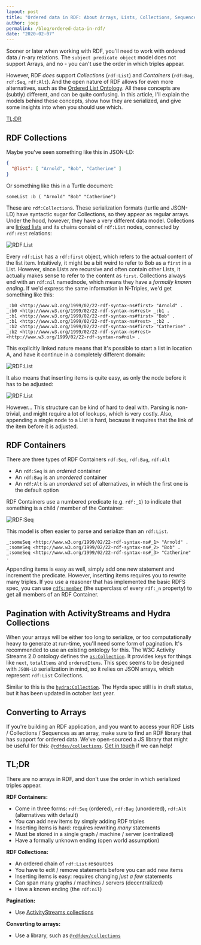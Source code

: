 ```yaml
---
layout: post
title: "Ordered data in RDF: About Arrays, Lists, Collections, Sequences and Pagination"
author: joep
permalink: /blog/ordered-data-in-rdf/
date: "2020-02-07"
---
```


Sooner or later when working with RDF, you'll need to work with ordered data / n-ary relations.
The `subject predicate object` model does not support Arrays, and no - you can't use the order in which triples appear.

However, RDF _does_ support _Collections_ (`rdf:List`) and _Containers_ (`rdf:Bag`, `rdf:Seq`, `rdf:Alt`).
And the open nature of RDF allows for even more alternatives, such as the [Ordered List Ontology](http://smiy.sourceforge.net/olo/spec/orderedlistontology.html).
All these concepts are (subtly) different, and can be quite confusing.
In this article, I'll explain the models behind these concepts, show how they are serialized, and give some insights into when you should use which.

[TL;DR](#tldr)

## RDF Collections

Maybe you've seen something like this in JSON-LD:

```json
{
  "@list": [ "Arnold", "Bob", "Catherine" ]
}
````

Or something like this in a Turtle document:

```turtle
someList :b ( "Arnold" "Bob" "Catherine")
```

These are `rdf:Collection`s.
These serialization formats (turtle and JSON-LD) have syntactic sugar for Collections, so they appear as regular arrays.
Under the hood, however, they have a very different data model.
Collections are [linked lists](https://en.wikipedia.org/wiki/Linked_list) and its chains consist of `rdf:List` nodes, connected by `rdf:rest` relations:

![RDF:List](/assets/images/posts/ordered/rdflist_basic.png)

Every `rdf:List` has a `rdf:first` object, which refers to the actual content of the list item.
Intuitively, it might be a bit weird to refer to Bob as a `first` in a List.
However, since Lists are recursive and often contain other Lists, it actually makes sense to refer to the content as `first`.
Collections always end with an `rdf:nil` namednode, which means they have a _formally known ending_.
If we'd express the same information in N-Triples, we'd get something like this:

```ntriples
_:b0 <http://www.w3.org/1999/02/22-rdf-syntax-ns#first> "Arnold" .
_:b0 <http://www.w3.org/1999/02/22-rdf-syntax-ns#rest> _:b1 .
_:b1 <http://www.w3.org/1999/02/22-rdf-syntax-ns#first> "Bob" .
_:b1 <http://www.w3.org/1999/02/22-rdf-syntax-ns#rest> _:b2 .
_:b2 <http://www.w3.org/1999/02/22-rdf-syntax-ns#first> "Catherine" .
_:b2 <http://www.w3.org/1999/02/22-rdf-syntax-ns#rest> <http://www.w3.org/1999/02/22-rdf-syntax-ns#nil> .
```

This explicitly linked nature means that it's possible to start a list in location A, and have it continue in a completely different domain:

![RDF:List](/assets/images/posts/ordered/rdflist_external.png)

It also means that inserting items is quite easy, as only the node before it has to be adjusted:

![RDF:List](/assets/images/posts/ordered/rdflist_insert.png)

However... This structure can be kind of hard to deal with.
Parsing is non-trivial, and might require a lot of lookups, which is very costly.
Also, appending a single node to a List is hard, because it requires that the link of the item before it is adjusted.

## RDF Containers

There are three types of RDF Containers `rdf:Seq`, `rdf:Bag`, `rdf:Alt`

- An `rdf:Seq` is an _ordered_ container
- An `rdf:Bag` is an _unordered_ container
- An `rdf:Alt` is an _unordered_ set of alternatives, in which the first one is the default option

RDF Containers use a numbered predicate (e.g. `rdf:_1`) to indicate that something is a child / member of the Container:

![RDF:Seq](/assets/images/posts/ordered/rdfseq.png)

This model is often easier to parse and serialize than an `rdf:List`.

```ntriples
_:someSeq <http://www.w3.org/1999/02/22-rdf-syntax-ns#_1> "Arnold" .
_:someSeq <http://www.w3.org/1999/02/22-rdf-syntax-ns#_2> "Bob" .
_:someSeq <http://www.w3.org/1999/02/22-rdf-syntax-ns#_3> "Catherine" .
```

Appending items is easy as well, simply add one new statement and increment the predicate.
However, inserting items requires you to rewrite many triples.
If you use a reasoner that has implemented the basic RDFS spec, you can use [`rdfs:member`](https://www.w3.org/TR/rdf-schema/#ch_member) (the superclass of every `rdf:_n` property) to get all members of an RDF Container.

## Pagination with ActivityStreams and Hydra Collections

When your arrays will be either too long to serialize, or too computationally heavy to generate at run-time, you'll need some form of pagination.
It's recommended to use an existing ontology for this.
The W3C Activity Streams 2.0 ontology defines the [`as:Collection`](https://www.w3.org/TR/activitystreams-core/#collection).
It provides keys for things like `next`, `totalItems` and `orderedItems`.
This spec seems to be designed with `JSON-LD` serialization in mind, so it relies on JSON arrays, which represent `rdf:List` Collections.

Similar to this is the [`hydra:Collection`](https://www.hydra-cg.com/spec/latest/core/#collections).
The Hyrda spec still is in draft status, but it has been updated in october last year.

## Converting to Arrays

If you're building an RDF application, and you want to access your RDF Lists / Collections / Sequences as an array, make sure to find an RDF library that has support for ordered data.
We've open-sourced a JS library that might be useful for this: [`@rdfdev/collections`](https://js.rdf.dev/modules/_rdfdev_collections).
[Get in touch](mailto:joep@ontola.io) if we can help!

## TL;DR

There are no arrays in RDF, and don't use the order in which serialized triples appear.

**RDF Containers:**
- Come in three forms: `rdf:Seq` (ordered), `rdf:Bag` (unordered), `rdf:Alt` (alternatives with default)
- You can add new items by simply adding RDF triples
- Inserting items is hard: requires rewriting *many* statements
- Must be stored in a single graph / machine / server (centralized)
- Have a formally unknown ending (open world assumption)

**RDF Collections:**
- An ordered chain of `rdf:List` resources
- You have to edit / remove statements before you can add new items
- Inserting items is easy: requires changing *just a few* statements
- Can span many graphs / machines / servers (decentralized)
- Have a known ending (the `rdf:nil`)

**Pagination:**
- Use [ActivityStreams collections](https://www.w3.org/TR/activitystreams-core/#collection)

**Converting to arrays:**
- Use a library, such as [`@rdfdev/collections`](https://js.rdf.dev/modules/_rdfdev_collections)
